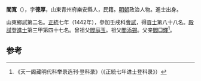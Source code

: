 '''閻寬'''（{{bd|1404年||？}}），字'''德厚'''，山東青州府樂安縣人，民籍。[[明朝|明朝]]政治人物。進士出身。

山東鄉試第二名。[[正统_(年号)|正統]]七年（1442年），參加壬戌科[[會試|會試]]，得[[貢士|貢士]]第八十八名。[[殿試|殿試]]登[[進士|進士]]第三甲第四十七名。曾祖父[[閻庭玉|閻庭玉]]。祖父[[閻添錫|閻添錫]]。父亲[[閻□輝|閻□輝]]<ref>《天一阁藏明代科举录选刊·登科录》（《正統七年进士登科录》）</ref>。

==参考==
{{reflist}}
{{明朝人物小作品}}
{{正統七年壬戌科殿試金榜}}